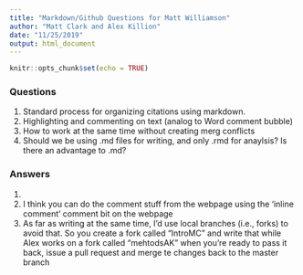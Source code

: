 ```yaml
---
title: "Markdown/Github Questions for Matt Williamson"
author: "Matt Clark and Alex Killion"
date: "11/25/2019"
output: html_document
---
```


```r
knitr::opts_chunk$set(echo = TRUE)
```

### Questions
1. Standard process for organizing citations using markdown.
2. Highlighting and commenting on text (analog to Word comment bubble)
3. How to work at the same time without creating merg conflicts
4. Should we be using .md files for writing, and only .rmd for anaylsis? Is there an advantage to .md?

### Answers
1.
2. I think you can do the comment stuff from the webpage using the 'inline comment' comment bit on the webpage
3. As far as writing at the same time, I'd use local branches (i.e., forks) to avoid that. So you create a fork called "IntroMC" and write that while Alex works on a fork called "mehtodsAK" when you're ready to pass it back, issue a pull request and merge te changes back to the master branch
